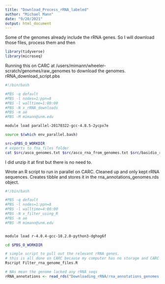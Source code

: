 ```yaml
---
title: "Download_Process_rRNA_labeled"
author: "Michael Mann"
date: "9/20/2021"
output: html_document
---
```

Some of the genomes already include the rRNA genes. So I will download those files, process them and then 
```r
library(tidyverse)
library(microseq)
```

Running this on CARC at 
/users/mimann/wheeler-scratch/genomes/raw_genomes
to download the genomes.
rRNA_download_script.pbs
```bash
#!/bin/bash

#PBS -q default
#PBS -l nodes=1:ppn=8
#PBS -l walltime=1:00:00
#PBS -N x_rRNA_downloads
#PBS -m ae
#PBS -M mimann@unm.edu

module load parallel-20170322-gcc-4.8.5-2ycpx7e

source $(which env_parallel.bash)

src=$PBS_O_WORKDIR
# exports to fna_files folder
cat $src/asco_genomes.txt $src/asco_rna_from_genomes.txt $src/basidio_rrna_genomes.txt| env_parallel --sshloginfile $PBS_NODEFILE 'wget {} -P $src/fna_files --no-verbose'


```

I did unzip it at first but there is no need to.

Wrote an R script to run in parallel on CARC. Cleaned up and only kept rRNA sequences. 
Creates tibble and stores it in the rna_annotations_genomes.rds object.
```bash
#!/bin/bash

#PBS -q default
#PBS -l nodes=1:ppn=8
#PBS -l walltime=4:00:00
#PBS -N x_filter_using_R
#PBS -m ae
#PBS -M mimann@unm.edu


module load r-4.0.4-gcc-10.2.0-python3-dghog6f

cd $PBS_O_WORKDIR

# simple script to pull out the relevant rRNA genes. 
# this is all done on CARC because my computer has no storage and CARC can run in parallel!
Rscript Filter_rna_genome_files.R

```


```r
# NAs mean the genome lacked any rRNA seqs
rRNA_annotations <- read_rds("Downloading_rRNA/rna_annotations_genomes.rds")

```

